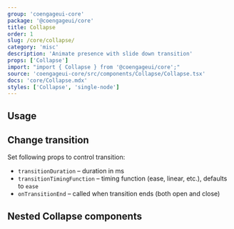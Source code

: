 ```yaml
---
group: 'coengageui-core'
package: '@coengageui/core'
title: Collapse
order: 1
slug: /core/collapse/
category: 'misc'
description: 'Animate presence with slide down transition'
props: ['Collapse']
import: "import { Collapse } from '@coengageui/core';"
source: 'coengageui-core/src/components/Collapse/Collapse.tsx'
docs: 'core/Collapse.mdx'
styles: ['Collapse', 'single-node']
---
```



## Usage

<Demo data={CollapseDemos.usage} />

## Change transition

Set following props to control transition:

- `transitionDuration` – duration in ms
- `transitionTimingFunction` – timing function (ease, linear, etc.), defaults to `ease`
- `onTransitionEnd` – called when transition ends (both open and close)

<Demo data={CollapseDemos.transition} />

## Nested Collapse components

<Demo data={CollapseDemos.nested} />
